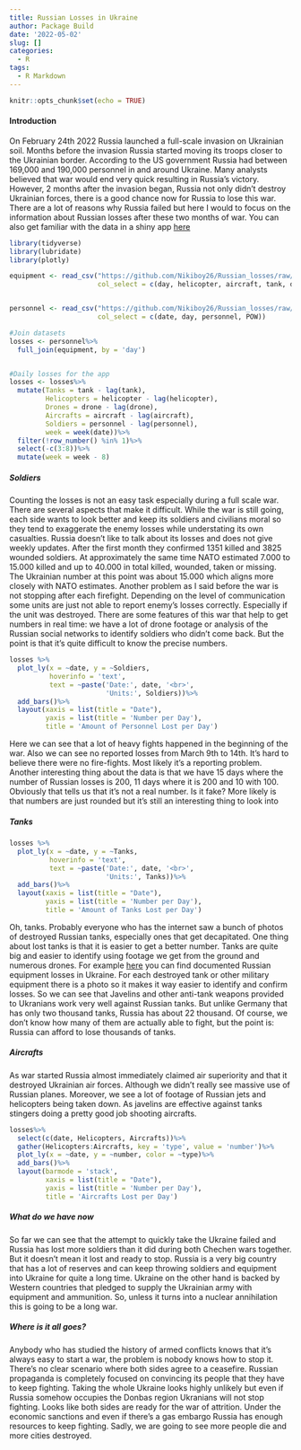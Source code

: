 ```yaml
---
title: Russian Losses in Ukraine
author: Package Build
date: '2022-05-02'
slug: []
categories:
  - R
tags:
  - R Markdown
---
```


```r
knitr::opts_chunk$set(echo = TRUE)
```

#### Introduction 

On February 24th 2022 Russia launched a full-scale invasion on Ukrainian soil. Months before the invasion Russia started moving its troops closer to the Ukrainian border. According to the US government Russia had between 169,000 and 190,000 personnel in and around Ukraine. Many analysts believed that war would end very quick resulting in Russia's victory. However, 2 months after the invasion began, Russia not only didn't destroy Ukrainian forces, there is a good chance now for Russia to lose this war. There are a lot of reasons why Russia failed but here I would to focus on the information about Russian losses after these two months of war.
You can also get familiar with the data in a shiny app [here](https://nikita-kaymonov.shinyapps.io/rus_losses_ukraine/)

```r
library(tidyverse)
library(lubridate)
library(plotly)

equipment <- read_csv("https://github.com/Nikiboy26/Russian_losses/raw/main/russia_losses_equipment.csv",
                      col_select = c(day, helicopter, aircraft, tank, drone))


personnel <- read_csv("https://github.com/Nikiboy26/Russian_losses/raw/main/russia_losses_personnel.csv",
                      col_select = c(date, day, personnel, POW))

#Join datasets 
losses <- personnel%>%
  full_join(equipment, by = 'day')


#Daily losses for the app  
losses <- losses%>%
  mutate(Tanks = tank - lag(tank),
         Helicopters = helicopter - lag(helicopter),
         Drones = drone - lag(drone),
         Aircrafts = aircraft - lag(aircraft),
         Soldiers = personnel - lag(personnel),
         week = week(date))%>%
  filter(!row_number() %in% 1)%>%
  select(-c(3:8))%>%
  mutate(week = week - 8)
```

##### Soldiers 

Counting the losses is not an easy task especially during a full scale war. There are several aspects that make it difficult. While the war is still going, each side wants to look better and keep its soldiers and civilians moral so they tend to exaggerate the enemy losses while understating its own casualties. 
Russia doesn't like to talk about its losses and does not give weekly updates. After the first month they confirmed 1351 killed and 3825 wounded soldiers. At approximately the same time NATO estimated 7.000 to 15.000 killed and up to 40.000 in total killed, wounded, taken or missing. The Ukrainian number at this point was about 15.000 which aligns more closely with NATO estimates.
Another problem as I said before the war is not stopping after each firefight. Depending on the level of communication some units are just not able to report enemy's losses correctly. Especially if the unit was destroyed. 
There are some features of this war that help to get numbers in real time: we have a lot of drone footage or analysis of the Russian social networks to identify soldiers who didn't come back. But the point is that it's quite difficult to know the precise numbers. 


```r
losses %>%
  plot_ly(x = ~date, y = ~Soldiers,
          hoverinfo = 'text', 
          text = ~paste('Date:', date, '<br>',
                        'Units:', Soldiers))%>%
  add_bars()%>%
  layout(xaxis = list(title = "Date"),
         yaxis = list(title = 'Number per Day'),
         title = 'Amount of Personnel Lost per Day')
```

Here we can see that a lot of heavy fights happened in the beginning of the war. Also we can see no reported losses from March 9th to 14th. It's hard to believe there were no fire-fights. Most likely it's a reporting problem. 
Another interesting thing about the data is that we have 15 days where the number of Russian losses is 200, 11 days where it is 200 and 10 with 100. 
Obviously that tells us that it's not a real number. Is it fake? More likely is that numbers are just rounded but it's still an interesting thing to look into 

##### Tanks 

```r
losses %>%
  plot_ly(x = ~date, y = ~Tanks,
          hoverinfo = 'text', 
          text = ~paste('Date:', date, '<br>',
                        'Units:', Tanks))%>%
  add_bars()%>%
  layout(xaxis = list(title = "Date"),
         yaxis = list(title = 'Number per Day'),
         title = 'Amount of Tanks Lost per Day')
```

Oh, tanks. Probably everyone who has the internet saw a bunch of photos of destroyed Russian tanks, especially ones that get decapitated. One thing about lost tanks is that it is easier to get a better number. Tanks are quite big and easier to identify using footage we get from the ground and numerous drones. For example [here](https://www.oryxspioenkop.com/2022/02/attack-on-europe-documenting-equipment.html) you can find documented Russian equipment losses in Ukraine. For each destroyed tank or other military equipment there is a photo so it makes it way easier to identify and confirm losses. 
So we can see that Javelins and other anti-tank weapons provided to Ukranians work very well against Russian tanks. But unlike Germany that has only two thousand tanks, Russia has about 22 thousand. Of course, we don't know how many of them are actually able to fight, but the point is: Russia can afford to lose thousands of tanks. 


##### Aircrafts

As war started Russia almost immediately claimed air superiority and that it destroyed Ukrainian air forces. Although we didn't really see massive use of Russian planes. Moreover, we see a lot of footage of Russian jets and helicopters being taken down. As javelins are effective against tanks stingers doing a pretty good job shooting aircrafts.  


```r
losses%>%
  select(c(date, Helicopters, Aircrafts))%>%
  gather(Helicopters:Aircrafts, key = 'type', value = 'number')%>%
  plot_ly(x = ~date, y = ~number, color = ~type)%>%
  add_bars()%>%
  layout(barmode = 'stack',
         xaxis = list(title = "Date"),
         yaxis = list(title = 'Number per Day'),
         title = 'Aircrafts Lost per Day')
```

##### What do we have now 

So far we can see that the attempt to quickly take the Ukraine failed and Russia has lost more soldiers than it did during both Chechen wars together. But it doesn't mean it lost and ready to stop. Russia is a very big country that has a lot of reserves and can keep throwing soldiers and equipment into Ukraine for quite a long time. Ukraine on the other hand is backed by Western countries that pledged to supply the Ukrainian army with equipment and ammunition. So, unless it turns into a nuclear annihilation this is going to be a long war. 

##### Where is it all goes? 

Anybody who has studied the history of armed conflicts knows that it's always easy to start a war, the problem is nobody knows how to stop it. There's no clear scenario where both sides agree to a ceasefire. Russian propaganda is completely focused on convincing its people that they have to keep fighting. Taking the whole Ukraine looks highly unlikely but even if Russia somehow occupies the Donbas region Ukranians will not stop fighting. Looks like both sides are ready for the war of attrition. Under the economic sanctions and even if there's a gas embargo Russia has enough resources to keep fighting. Sadly, we are going to see more people die and more cities destroyed.